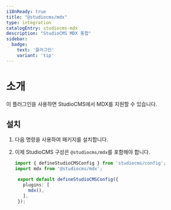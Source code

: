 ```yaml
---
i18nReady: true
title: "@studiocms/mdx"
type: integration
catalogEntry: studiocms-mdx
description: "StudioCMS MDX 통합"
sidebar:
  badge: 
    text: '플러그인'
    variant: 'tip'
---
```



# 소개

이 플러그인을 사용하면 StudioCMS에서 MDX를 지원할 수 있습니다.

## 설치

1. 다음 명령을 사용하여 패키지를 설치합니다.

   <PackageManagers pkg="studiocms" type='run' args='add @studiocms/mdx' />

2. 이제 StudioCMS 구성은 `@studiocms/mdx`를 포함해야 합니다.

   ```ts twoslash title="studiocms.config.mjs" ins={2, 6}
   import { defineStudioCMSConfig } from 'studiocms/config';
   import mdx from '@studiocms/mdx';

    export default defineStudioCMSConfig({
      plugins: [
        mdx(),
      ],
    });
   ```
